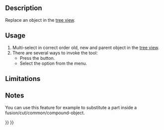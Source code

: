 <languages/>

<div lang="en" dir="ltr" class="mw-content-ltr">
{{Docnav
|
|[[OpenSCAD_RemoveSubtree|Remove Subtree]]
|[[OpenSCAD_Workbench|OpenSCAD]]
|IconL=
|IconR=OpenSCAD_RemoveSubtree.svg
|IconC=Workbench_OpenSCAD.svg
}}
</div>

<div class="mw-translate-fuzzy">
{{GuiCommand/es|Name=OpenSCAD ReplaceObject|Name/es=OpenSCAD ReplaceObject|MenuLocation=OpenSCAD → ReplaceObject‏‎||Workbenches=[[OpenSCAD_Workbench/es|OpenSCAD]]|Shortcut=|SeeAlso=}}
</div>

<div lang="en" dir="ltr" class="mw-content-ltr">
==Description==
</div> 

<div lang="en" dir="ltr" class="mw-content-ltr">
Replace an object in the [[Tree_view|tree view]].
</div>

<div lang="en" dir="ltr" class="mw-content-ltr">
==Usage==
</div> 

<div lang="en" dir="ltr" class="mw-content-ltr">
# Multi-select in correct order old, new and parent object in the [[Tree_view|tree view]].
# There are several ways to invoke the tool:
#* Press the {{Button|[[Image:OpenSCAD_ReplaceObject.svg|16px]] [[OpenSCAD_ReplaceObject|Replace Object]]}} button.
#* Select the {{MenuCommand|OpenSCAD → [[Image:OpenSCAD_ReplaceObject.svg|16px]] Replace Object}} option from the menu.
</div>

<div lang="en" dir="ltr" class="mw-content-ltr">
==Limitations==
</div>


<div lang="en" dir="ltr" class="mw-content-ltr">
==Notes==
</div> 

<div lang="en" dir="ltr" class="mw-content-ltr">
You can use this feature for example to substitute a part inside a fusion/cut/common/compound-object.
</div>


<div lang="en" dir="ltr" class="mw-content-ltr">
{{Docnav
|
|[[OpenSCAD_RemoveSubtree|Remove Subtree]]
|[[OpenSCAD_Workbench|OpenSCAD]]
|IconL=
|IconR=OpenSCAD_RemoveSubtree.svg
|IconC=Workbench_OpenSCAD.svg
}}
</div>

{{OpenSCAD_Tools_navi{{#translation:}}}}
{{Userdocnavi{{#translation:}}}}